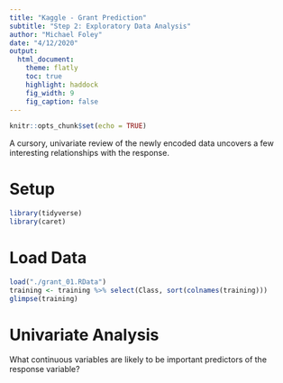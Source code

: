 ```yaml
---
title: "Kaggle - Grant Prediction"
subtitle: "Step 2: Exploratory Data Analysis"
author: "Michael Foley"
date: "4/12/2020"
output: 
  html_document:
    theme: flatly
    toc: true
    highlight: haddock
    fig_width: 9
    fig_caption: false
---
```


```r
knitr::opts_chunk$set(echo = TRUE)
```


A cursory, univariate review of the newly encoded data uncovers a few  interesting relationships with the response.


# Setup

```r
library(tidyverse)
library(caret)
```


# Load Data

```r
load("./grant_01.RData")
training <- training %>% select(Class, sort(colnames(training)))
glimpse(training)
```


# Univariate Analysis

What continuous variables are likely to be important predictors of the response variable?


